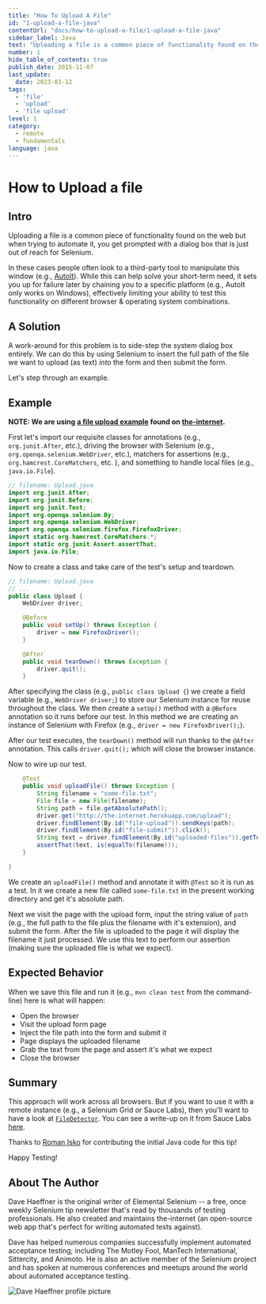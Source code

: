 ```yaml
---
title: "How To Upload A File"
id: "1-upload-a-file-java"
contentUrl: "docs/how-to-upload-a-file/1-upload-a-file-java"
sidebar_label: Java
text: "Uploading a file is a common piece of functionality found on the web but when trying to automate it, you get prompted with a dialog box that is just out of reach for Selenium. In these cases people often look to a third-party tool to manipulate this window."
number: 1
hide_table_of_contents: true
publish_date: 2015-11-07
last_update:
  date: 2023-03-12
tags:
  - 'file'
  - 'upload'
  - 'file upload'
level: 1
category:
  - remote
  - fundamentals
language: java
---
```


# How to Upload a file

## Intro

Uploading a file is a common piece of functionality found on the web but when trying to automate it, you get prompted with a dialog box that is just out of reach for Selenium.

In these cases people often look to a third-party tool to manipulate this window (e.g., [AutoIt](http://www.toolsqa.com/selenium-webdriver/autoit-selenium-webdriver/)). While this can help solve your short-term need, it sets you up for failure later by chaining you to a specific platform (e.g., AutoIt only works on Windows), effectively limiting your ability to test this functionality on different browser & operating system combinations.



## A Solution

A work-around for this problem is to side-step the system dialog box entirely. We can do this by using Selenium to insert the full path of the file we want to upload (as text) _into_ the form and then submit the form.

Let's step through an example.

## Example

__NOTE: We are using [a file upload example](http://the-internet.herokuapp.com/upload) found on [the-internet](https://github.com/tourdedave/the-internet).__

First let's import our requisite classes for annotations (e.g., `org.junit.After`, etc.), driving the browser with Selenium (e.g., `org.openqa.selenium.WebDriver`, etc.), matchers for assertions (e.g., `org.hamcrest.CoreMatchers`, etc. ), and something to handle local files (e.g., `java.io.File`).

```java
// filename: Upload.java
import org.junit.After;
import org.junit.Before;
import org.junit.Test;
import org.openqa.selenium.By;
import org.openqa.selenium.WebDriver;
import org.openqa.selenium.firefox.FirefoxDriver;
import static org.hamcrest.CoreMatchers.*;
import static org.junit.Assert.assertThat;
import java.io.File;
```

Now to create a class and take care of the test's setup and teardown.

```java
// filename: Upload.java
// ...
public class Upload {
    WebDriver driver;

    @Before
    public void setUp() throws Exception {
        driver = new FirefoxDriver();
    }

    @After
    public void tearDown() throws Exception {
        driver.quit();
    }
```

After specifying the class (e.g., `public class Upload {`) we create a field variable (e.g., `WebDriver driver;`) to store our Selenium instance for reuse throughout the class. We then create a `setUp()` method with a `@Before` annotation so it runs before our test. In this method we are creating an instance of Selenium with Firefox (e.g., `driver = new FirefoxDriver();`).

After our test executes, the `tearDown()` method will run thanks to the `@After` annotation. This calls `driver.quit();` which will close the browser instance.

Now to wire up our test.

```java
    @Test
    public void uploadFile() throws Exception {
        String filename = "some-file.txt";
        File file = new File(filename);
        String path = file.getAbsolutePath();
        driver.get("http://the-internet.herokuapp.com/upload");
        driver.findElement(By.id("file-upload")).sendKeys(path);
        driver.findElement(By.id("file-submit")).click();
        String text = driver.findElement(By.id("uploaded-files")).getText();
        assertThat(text, is(equalTo(filename)));
    }

}
```

We create an `uploadFile()` method and annotate it with `@Test` so it is run as a test. In it we create a new file called `some-file.txt` in the present working directory and get it's absolute path.

Next we visit the page with the upload form, input the string value of `path` (e.g., the full path to the file plus the filename with it's extension), and submit the form. After the file is uploaded to the page it will display the filename it just processed. We use this text to perform our assertion (making sure the uploaded file is what we expect).

## Expected Behavior

When we save this file and run it (e.g., `mvn clean test` from the command-line) here is what will happen:

+ Open the browser
+ Visit the upload form page
+ Inject the file path into the form and submit it
+ Page displays the uploaded filename
+ Grab the text from the page and assert it's what we expect
+ Close the browser
## Summary

This approach will work across all browsers. But if you want to use it with a remote instance (e.g., a Selenium Grid or Sauce Labs), then you'll want to have a look at [`FileDetector`](https://github.com/SeleniumHQ/selenium/blob/ab1e647d0fc8fc39e6b00ae94321ab228b6728f2/java/client/src/org/openqa/selenium/remote/FileDetector.java). You can see a write-up on it from Sauce Labs [here](https://saucelabs.com/resources/articles/selenium-file-upload).

Thanks to [Roman Isko](https://github.com/RomanIsko) for contributing the initial Java code for this tip!

Happy Testing!

## About The Author
Dave Haeffner is the original writer of Elemental Selenium -- a free, once weekly Selenium tip newsletter that's read by thousands of testing professionals. He also created and maintains the-internet (an open-source web app that's perfect for writing automated tests against).

Dave has helped numerous companies successfully implement automated acceptance testing; including The Motley Fool, ManTech International, Sittercity, and Animoto. He is also an active member of the Selenium project and has spoken at numerous conferences and meetups around the world about automated acceptance testing.

![Dave Haeffner profile picture](/img/authors/dave-haeffner.jpeg#author-img 'a title')

